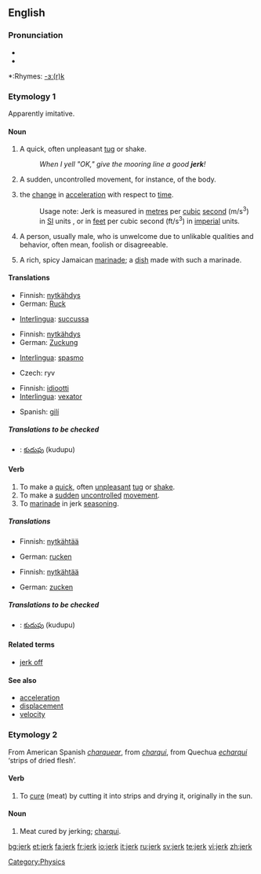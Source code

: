 ==English==

===Pronunciation===
*{{IPA|/ʤɜ:k/}}
*{{audio|en-us-jerk.ogg|Audio (US)}}

*:Rhymes: [[Rhymes:English:-ɜː(r)k|-ɜː(r)k]]

===Etymology 1===
Apparently imitative.

====Noun====
{{en-noun}}

# A quick, often unpleasant [[tug]] or shake.
#:''When I yell "OK," give the mooring line a good '''jerk'''!''
# A sudden, uncontrolled movement, for instance, of the body.
# {{physics}} the [[change]] in [[acceleration]] with respect to [[time]].
#: Usage note: Jerk is measured in [[metre]]s per [[cubic]] [[second]] (m/s<sup>3</sup>) in [[SI]] units , or in [[feet]] per cubic second (ft/s<sup>3</sup>) in [[imperial]] units.
# {{US|slang|pejorative}} A person, usually male, who is unwelcome due to unlikable qualities and behavior, often mean, foolish or disagreeable.
# A rich, spicy Jamaican [[marinade]]; a [[dish]] made with such a marinade.

====Translations====
{{rfc-level|Translations at L3+ (AutoFormat would have corrected level of Translations)}}
{{trans-top|A quick, often unpleasant tug or shake}}
*Finnish: [[nytkähdys]]
*German: [[Ruck]] {{m}}
{{trans-mid}}
*[[Interlingua]]: [[succussa]]
{{trans-bottom}}

{{trans-top|A sudden, uncontrolled movement, for instance, of the body}}
*Finnish: [[nytkähdys]]
*German: [[Zuckung]] {{f}}
{{trans-mid}}
*[[Interlingua]]: [[spasmo]]
{{trans-bottom}}

{{trans-top|the change in acceleration with respect to time}}
*Czech: ryv
{{trans-mid}}
{{trans-bottom}}

{{trans-top|A person, usually male, who is unwelcome due to unlikable qualities and behavior}}
*Finnish: [[idiootti]]
*[[Interlingua]]: [[vexator]]
{{trans-mid}}
*Spanish: [[gilí]] {{mf}}
{{trans-bottom}}

{{trans-top|A rich, spicy Jamaican marinade; a dish made with such a marinade}}
{{trans-mid}}
{{trans-bottom}}

=====Translations to be checked=====
{{checktrans}}
{{top}}
*{{ttbc|Telugu}}: [[కుదుపు]] (kudupu)
{{mid}}
{{bottom}}

====Verb====
{{en-verb}}

# To make a [[quick]], often [[unpleasant]] [[tug]] or [[shake]].
# To make a [[sudden]] [[uncontrolled]] [[movement]].
# To [[marinade]] in jerk [[seasoning]].

=====Translations=====
{{trans-top|To make a quick, often unpleasant tug or shake}}
*Finnish: [[nytkähtää]]
{{trans-mid}}
*German: [[rucken]]
{{trans-bottom}}

{{trans-top|To make a sudden uncontrolled movement}}
*Finnish: [[nytkähtää]]
{{trans-mid}}
*German: [[zucken]]
{{trans-bottom}}

{{trans-top|To marinade in jerk seasoning}}
{{trans-mid}}
{{trans-bottom}}

=====Translations to be checked=====
{{checktrans}}
{{top}}
*{{ttbc|Telugu}}: [[కుదుపు]] (kudupu)
{{mid}}
{{bottom}}

====Related terms====
* [[jerk off]]

====See also====
* [[acceleration]]
* [[displacement]]
* [[velocity]]

===Etymology 2===
From American Spanish ''[[charquear]]'', from ''[[charqui]]'', from Quechua ''[[echarqui]]'' ‘strips of dried flesh’.

====Verb====
{{en-verb}}

# To [[cure]] (meat) by cutting it into strips and drying it, originally in the sun.

====Noun====
{{en-noun|-}}

# Meat cured by jerking; [[charqui]].

[[Category:Physics]]

[[bg:jerk]]
[[et:jerk]]
[[fa:jerk]]
[[fr:jerk]]
[[io:jerk]]
[[it:jerk]]
[[ru:jerk]]
[[sv:jerk]]
[[te:jerk]]
[[vi:jerk]]
[[zh:jerk]]
